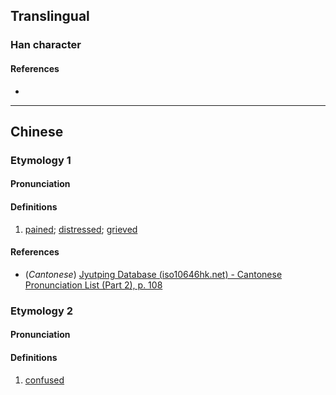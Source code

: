 {{character info}}
==Translingual==

===Han character===
{{Han char|rn=61|rad=心|as=08|sn=11|four=|canj=PIRM|ids=⿰忄或}}

====References====
* {{Han ref|kx=0390.330|dkj=10788|dj=0725.010|hdz=42314.040|uh=60D0|ud=24784}}

----

==Chinese==
{{zh-forms}}

===Etymology 1===

====Pronunciation====
{{zh-pron
|m=yù
|c=wik6
|mc=
|oc=
|ma=
|cat=a
}}

====Definitions====
{{zh-hanzi}}

# [[pained]]; [[distressed]]; [[grieved]]

====References====
* (''Cantonese'') [http://www.iso10646hk.net/jp/document/download.jsp Jyutping Database (iso10646hk.net) - Cantonese Pronunciation List (Part 2), p. 108]

===Etymology 2===

====Pronunciation====
{{zh-pron
|m=xù
|c=
|ma=
|cat=a
}}

====Definitions====
{{zh-hanzi}}

# [[confused]]